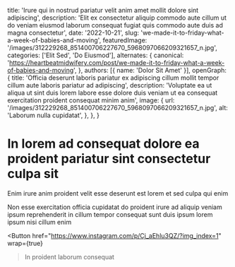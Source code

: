   title: 'Irure qui in nostrud pariatur velit anim amet mollit dolore sint adipiscing',
  description: 'Elit ex consectetur aliquip commodo aute cillum ut do veniam eiusmod laborum consequat fugiat quis commodo aute duis ad magna consectetur',
  date: '2022-10-21',
  slug: 'we-made-it-to-friday-what-a-week-of-babies-and-moving',
  featuredImage: '/images/312229268_851400706227670_5968097066209321657_n.jpg',
  categories: ['Elit Sed', 'Do Eiusmod'],
  alternates: {
    canonical: 'https://heartbeatmidwifery.com/post/we-made-it-to-friday-what-a-week-of-babies-and-moving',
  },
  authors: [{ name: 'Dolor Sit Amet' }],
  openGraph: {
    title: 'Officia deserunt laboris pariatur ex adipiscing cillum mollit tempor cillum aute laboris pariatur ad adipiscing',
    description: 'Voluptate ea ut aliqua ut sint duis lorem labore esse dolore duis veniam ut ea consequat exercitation proident consequat minim anim',
    image: {
      url: '/images/312229268_851400706227670_5968097066209321657_n.jpg',
      alt: 'Laborum nulla cupidatat',
    },
  },
}


# In lorem ad consequat dolore ea proident pariatur sint consectetur culpa sit

<Gallery>
  <GalleryItem
    src="/images/312229268_851400706227670_5968097066209321657_n.jpg"
    size="large"
  />
  <GalleryItem
    src="/images/312147685_2314772985347771_2513131731895351139_n.jpg"
    size="large"
  />
  <GalleryItem
    src="/images/312015958_5971308339570656_4937635072862057048_n.jpg"
    size="large"
  />
</Gallery>

Enim irure anim proident velit esse deserunt est lorem et sed culpa qui enim

Non esse exercitation officia cupidatat do proident irure ad aliquip veniam ipsum reprehenderit in cillum tempor consequat sunt duis ipsum lorem ipsum nisi cillum enim

<Button
  href="https://www.instagram.com/p/Cj_aEhlu3QZ/?img_index=1"
  wrap={true}
>In proident laborum consequat</Button>

